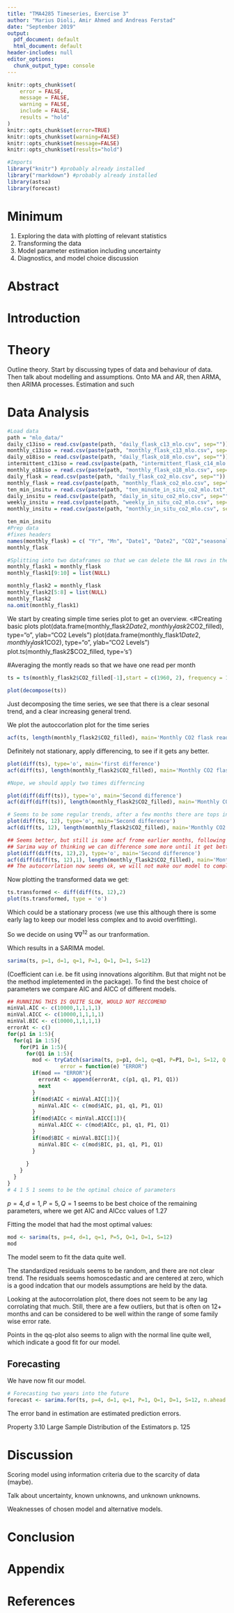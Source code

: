 ```yaml
---
title: "TMA4285 Timeseries, Exercise 3"
author: "Marius Dioli, Amir Ahmed and Andreas Ferstad"
date: "September 2019"
output:
  pdf_document: default
  html_document: default
header-includes: null
editor_options:
  chunk_output_type: console
---
```


```r
knitr::opts_chunk$set(
	error = FALSE,
	message = FALSE,
	warning = FALSE,
	include = FALSE,
	results = "hold"
)
knitr::opts_chunk$set(error=TRUE)
knitr::opts_chunk$set(warning=FALSE)
knitr::opts_chunk$set(message=FALSE)
knitr::opts_chunk$set(results="hold")

```


```r
#Imports
library("knitr") #probably already installed
library("rmarkdown") #probably already installed
library(astsa)
library(forecast)
```

# Minimum

1. Exploring the data with plotting of relevant statistics
2. Transforming the data
3. Model parameter estimation including uncertainty
4. Diagnostics, and model choice discussion


# Abstract


# Introduction



# Theory

Outline theory. Start by discussing types of data and behaviour of data. Then talk about modelling and assumptions. Onto MA and AR, then ARMA, then ARIMA processes. Estimation and such

# Data Analysis
```r
#Load data
path = "mlo_data/"
daily_c13iso = read.csv(paste(path, "daily_flask_c13_mlo.csv", sep=""))
monthly_c13iso = read.csv(paste(path, "monthly_flask_c13_mlo.csv", sep=""))
daily_o18iso = read.csv(paste(path, "daily_flask_o18_mlo.csv", sep=""))
intermittent_c13iso = read.csv(paste(path, "intermittent_flask_c14_mlo.csv", sep=""))
monthly_o18iso = read.csv(paste(path, "monthly_flask_o18_mlo.csv", sep=""))
daily_flask = read.csv(paste(path, "daily_flask_co2_mlo.csv", sep=""))
monthly_flask = read.csv(paste(path, "monthly_flask_co2_mlo.csv", sep=""), na.strings=-99.99)
ten_min_insitu = read.csv(paste(path, "ten_minute_in_situ_co2_mlo.txt", sep=""))
daily_insitu = read.csv(paste(path, "daily_in_situ_co2_mlo.csv", sep=""), comment.char = '%')
weekly_insitu = read.csv(paste(path, "weekly_in_situ_co2_mlo.csv", sep=""))
monthly_insitu = read.csv(paste(path, "monthly_in_situ_co2_mlo.csv", sep=""))

ten_min_insitu
#Prep data
#fixes headers
names(monthly_flask) = c( "Yr", "Mn", "Date1", "Date2", "CO2","seasonally", "fit",  "seasonally2", "CO2_filled", "seasonally3")
monthly_flask

#Splitting into two dataframes so that we can delete the NA rows in the non-filled-in data
monthly_flask1 = monthly_flask
monthly_flask1[9:10] = list(NULL) 

monthly_flask2 = monthly_flask
monthly_flask2[5:8] = list(NULL) 
monthly_flask2
na.omit(monthly_flask1)
```
We start by creating simple time series plot to get an overview. 
<#Creating basic plots
plot(data.frame(monthly_flask2$Date2, monthly_flask2$CO2_filled), type="o", ylab="CO2 Levels")
plot(data.frame(monthly_flask1$Date2, monthly_flask1$CO2), type="o", ylab="CO2 Levels")
plot.ts(monthly_flask2$CO2_filled, type='s')

#Averaging the montly reads so that we have one read per month
```r
ts = ts(monthly_flask2$CO2_filled[-1],start = c(1960, 2), frequency = 12)

plot(decompose(ts))
```
Just decomposing the time series, we see that there is a clear sesonal trend, and a clear increasing general trend. 

We plot the autoccorlation plot for the time series 
```r
acf(ts, length(monthly_flask2$CO2_filled), main='Monthly CO2 flask reading')
```
Definitely not stationary, apply differencing, to see if it gets any better. 
```r
plot(diff(ts), type='o', main='first difference')
acf(diff(ts), length(monthly_flask2$CO2_filled), main='Monthly CO2 flask reading')

#Nope, we should apply two times differncing

plot(diff(diff(ts)), type='o', main='Second difference')
acf(diff(diff(ts)), length(monthly_flask2$CO2_filled), main='Monthly CO2 flask reading')

# Seems to be some regular trends, after a few months there are tops in the acf. # maybe there is some seasonal variance repeating each 12 months
plot(diff(ts, 12), type='o', main='Second difference')
acf(diff(ts, 12), length(monthly_flask2$CO2_filled), main='Monthly CO2 flask reading')

## Seems better, but still is some acf frome earlier months, following the 
## Sarima way of thinking we can difference some more until it get better
plot(diff(diff(ts, 12),2), type='o', main='Second difference')
acf(diff(diff(ts, 12),1), length(monthly_flask2$CO2_filled), main='Monthly CO2 flask reading')
## The autocorrlation now seems ok, we will not make our model to complex, so we ## decide on using the selected values. 
```

Now plotting the transformed data we get:
```r
ts.transformed <- diff(diff(ts, 12),2)
plot(ts.transformed, type = 'o')
```
Which could be a stationary process (we use this although there is some early lag to keep our model less complex and to avoid overfitting).  

So we decide on using  $\nabla\nabla^{12}$ as our tranformation. 

Which results in a SARIMA model. 
```r
sarima(ts, p=1, d=1, q=1, P=1, Q=1, D=1, S=12)
```
(Coefficient can i.e. be fit using innovations algoritihm. But that might not be the method impletemented in the package).
To find the best choice of parameters we compare AIC and AICC of different models. 

```r
## RUNNIING THIS IS QUITE SLOW, WOULD NOT RECCOMEND
minVal.AIC <- c(10000,1,1,1,1)
minVal.AICC <- c(10000,1,1,1,1)
minVal.BIC <- c(10000,1,1,1,1)
errorAt <- c()
for(p1 in 1:5){
  for(q1 in 1:5){
    for(P1 in 1:5){
      for(Q1 in 1:5){
        mod <- tryCatch(sarima(ts, p=p1, d=1, q=q1, P=P1, D=1, S=12, Q = Q1, no.constant = T, tol = 1e-3),
                 error = function(e) "ERROR")
        if(mod == "ERROR"){
          errorAt <- append(errorAt, c(p1, q1, P1, Q1))
          next
        }
        if(mod$AIC < minVal.AIC[1]){
          minVal.AIC <- c(mod$AIC, p1, q1, P1, Q1)
        }
        if(mod$AICc < minVal.AICC[1]){
          minVal.AICC <- c(mod$AICc, p1, q1, P1, Q1)
        }
        if(mod$BIC < minVal.BIC[1]){
          minVal.BIC <- c(mod$BIC, p1, q1, P1, Q1)
        }
        
      }
    }
  }
}
# 4 1 5 1 seems to be the optimal choice of parameters
```
$p=4, d=1, P=5, Q=1$ seems to be best choice of the remaining parameters, where we get AIC and AICcc values of 1.27 

Fitting the model that had the most optimal values:
```r
mod <- sarima(ts, p=4, d=1, q=1, P=5, Q=1, D=1, S=12)
mod
```
The model seem to fit the data quite well. 

The standardized residuals seems to be random, and there are not clear trend. The residuals seems homoscedastic and are centered at zero, which is a good indcation that our models assumptions are held by the data.

Looking at the autocorrolation plot, there does not seem to be any lag corrolating that much. Still, there are a few outliers, but that is often on 12+ months and can be considered to be well within the range of some family wise error rate. 

Points in the qq-plot also seems to align with the normal line quite well, which indicate a good fit for our model. 


## Forecasting
We have now fit our model.
```r
# Forecasting two years into the future
forecast <- sarima.for(ts, p=4, d=1, q=1, P=1, Q=1, D=1, S=12, n.ahead = 120)
```
The error band in estimation are estimated prediction errors. 



Property 3.10 Large Sample Distribution of the Estimators
p. 125


# Discussion
Scoring model using information criteria due to the scarcity of data (maybe). 

Talk about uncertainty, known unknowns, and unknown unknowns.

Weaknesses of chosen model and alternative models.

# Conclusion

# Appendix

# References

